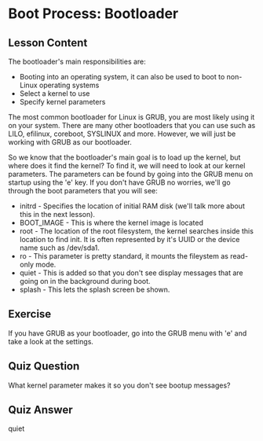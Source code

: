 # Boot Process: Bootloader

## Lesson Content

The bootloader's main responsibilities are:

<ul>
<li>Booting into an operating system, it can also be used to boot to non-Linux operating systems</li>
<li>Select a kernel to use</li>
<li>Specify kernel parameters</li>
</ul>

The most common bootloader for Linux is GRUB, you are most likely using it on your system. There are many other bootloaders that you can use such as LILO, efilinux, coreboot, SYSLINUX and more. However, we will just be working with GRUB as our bootloader. 

So we know that the bootloader's main goal is to load up the kernel, but where does it find the kernel? To find it, we will need to look at our kernel parameters. The parameters can be found by going into the GRUB menu on startup using the 'e' key. If you don't have GRUB no worries, we'll go through the boot parameters that you will see:

<ul>
<li>initrd - Specifies the location of initial RAM disk (we'll talk more about this in the next lesson).</li>
<li>BOOT_IMAGE  - This is where the kernel image is located</li>
<li>root - The location of the root filesystem, the kernel searches inside this location to find init. It is often represented by it's UUID or the device name such as /dev/sda1.</li>
<li>ro - This parameter is pretty standard, it mounts the fileystem as read-only mode.</li>
<li>quiet - This is added so that you don't see display messages that are going on in the background during boot.</li>
<li>splash - This lets the splash screen be shown.</li>
</ul>

## Exercise

If you have GRUB as your bootloader, go into the GRUB menu with 'e' and take a look at the settings.

## Quiz Question

What kernel parameter makes it so you don't see bootup messages?

## Quiz Answer

quiet